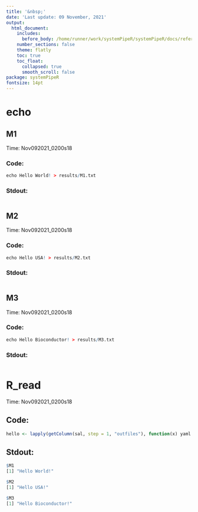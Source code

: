 ```yaml
---
title: '&nbsp;'
date: 'Last update: 09 November, 2021'
output:
  html_document:
    includes:
      before_body: /home/runner/work/systemPipeR/systemPipeR/docs/reference/.SPRproject/log_plot.html
    number_sections: false
    theme: flatly
    toc: true
    toc_float:
      collapsed: true
      smooth_scroll: false
package: systemPipeR
fontsize: 14pt
---
```


#  echo 

##  M1 

Time: Nov092021_0200s18


### Code: 
```r
echo Hello World! > results/M1.txt
```


### Stdout: 
```r

```
##  M2 

Time: Nov092021_0200s18


### Code: 
```r
echo Hello USA! > results/M2.txt
```


### Stdout: 
```r

```
##  M3 

Time: Nov092021_0200s18


### Code: 
```r
echo Hello Bioconductor! > results/M3.txt
```


### Stdout: 
```r

```
#  R_read 

Time: Nov092021_0200s18


## Code: 
```r
hello <- lapply(getColumn(sal, step = 1, "outfiles"), function(x) yaml::read_yaml(x))
```


## Stdout: 
```r
$M1
[1] "Hello World!"

$M2
[1] "Hello USA!"

$M3
[1] "Hello Bioconductor!"

``` 

